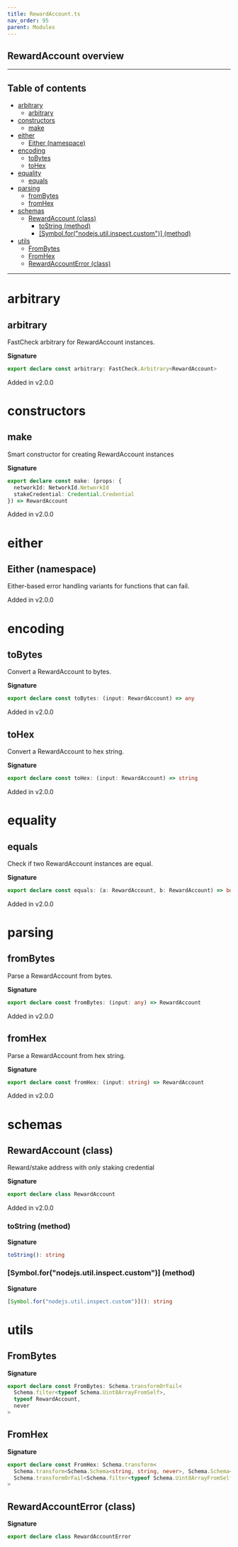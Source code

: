 ```yaml
---
title: RewardAccount.ts
nav_order: 95
parent: Modules
---
```


## RewardAccount overview

---

<h2 className="text-delta">Table of contents</h2>

- [arbitrary](#arbitrary)
  - [arbitrary](#arbitrary-1)
- [constructors](#constructors)
  - [make](#make)
- [either](#either)
  - [Either (namespace)](#either-namespace)
- [encoding](#encoding)
  - [toBytes](#tobytes)
  - [toHex](#tohex)
- [equality](#equality)
  - [equals](#equals)
- [parsing](#parsing)
  - [fromBytes](#frombytes)
  - [fromHex](#fromhex)
- [schemas](#schemas)
  - [RewardAccount (class)](#rewardaccount-class)
    - [toString (method)](#tostring-method)
    - [[Symbol.for("nodejs.util.inspect.custom")] (method)](#symbolfornodejsutilinspectcustom-method)
- [utils](#utils)
  - [FromBytes](#frombytes-1)
  - [FromHex](#fromhex-1)
  - [RewardAccountError (class)](#rewardaccounterror-class)

---

# arbitrary

## arbitrary

FastCheck arbitrary for RewardAccount instances.

**Signature**

```ts
export declare const arbitrary: FastCheck.Arbitrary<RewardAccount>
```

Added in v2.0.0

# constructors

## make

Smart constructor for creating RewardAccount instances

**Signature**

```ts
export declare const make: (props: {
  networkId: NetworkId.NetworkId
  stakeCredential: Credential.Credential
}) => RewardAccount
```

Added in v2.0.0

# either

## Either (namespace)

Either-based error handling variants for functions that can fail.

Added in v2.0.0

# encoding

## toBytes

Convert a RewardAccount to bytes.

**Signature**

```ts
export declare const toBytes: (input: RewardAccount) => any
```

Added in v2.0.0

## toHex

Convert a RewardAccount to hex string.

**Signature**

```ts
export declare const toHex: (input: RewardAccount) => string
```

Added in v2.0.0

# equality

## equals

Check if two RewardAccount instances are equal.

**Signature**

```ts
export declare const equals: (a: RewardAccount, b: RewardAccount) => boolean
```

Added in v2.0.0

# parsing

## fromBytes

Parse a RewardAccount from bytes.

**Signature**

```ts
export declare const fromBytes: (input: any) => RewardAccount
```

Added in v2.0.0

## fromHex

Parse a RewardAccount from hex string.

**Signature**

```ts
export declare const fromHex: (input: string) => RewardAccount
```

Added in v2.0.0

# schemas

## RewardAccount (class)

Reward/stake address with only staking credential

**Signature**

```ts
export declare class RewardAccount
```

Added in v2.0.0

### toString (method)

**Signature**

```ts
toString(): string
```

### [Symbol.for("nodejs.util.inspect.custom")] (method)

**Signature**

```ts
[Symbol.for("nodejs.util.inspect.custom")](): string
```

# utils

## FromBytes

**Signature**

```ts
export declare const FromBytes: Schema.transformOrFail<
  Schema.filter<typeof Schema.Uint8ArrayFromSelf>,
  typeof RewardAccount,
  never
>
```

## FromHex

**Signature**

```ts
export declare const FromHex: Schema.transform<
  Schema.transform<Schema.Schema<string, string, never>, Schema.Schema<Uint8Array, Uint8Array, never>>,
  Schema.transformOrFail<Schema.filter<typeof Schema.Uint8ArrayFromSelf>, typeof RewardAccount, never>
>
```

## RewardAccountError (class)

**Signature**

```ts
export declare class RewardAccountError
```
